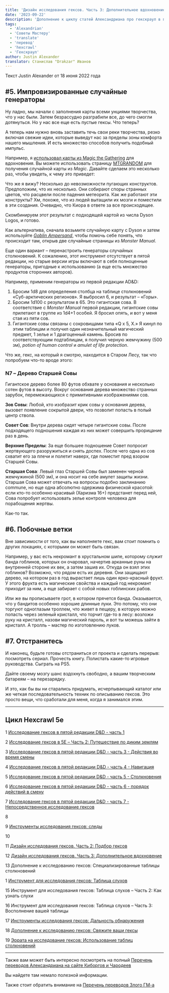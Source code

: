```yaml
---
title: 'Дизайн исследования гексов. Часть 3: Дополнительное вдохновение'
date: '2023-09-22'
description: 'Дополнение к циклу статей Александриана про гекскраул в пятой редакции D&D про дизайн исследования гексов - что можно использовать в качестве вдохновения #alexandrian #gmtips #hexcrawl'
tags:
  - 'Alexandrian'
  - 'Советы Мастеру'
  - 'translate'
  - 'перевод'
  - 'hexcrawl'
  - 'Гекскраул'
author: Justin Alexander
translator: Станислав "Drakzar" Иванов
---
```


Текст Justin Alexander от 18 июня 2022 года

## #5. Импровизированные случайные генераторы

Ну ладно, мы начали с заполнения карты всеми унциями творчества, что у нас были. Затем безрассудно разграбили все, до чего смогли дотянуться. Но у нас все еще есть пустые гексы. Что теперь?

А теперь нам нужно вновь заставить течь свои реки творчества, резко включая свежие идеи, которые выведут нас за пределы зоны комфорта нашего мышления. И есть множество способов получить подобный импульс.

Например, я [использовал карты из Magic the Gathering](https://vk.com/away.php?to=https%3A%2F%2Fthealexandrian.net%2Fwordpress%2F25799%2Froleplaying-games%2F25799&cc_key=) для вдохновения. Вы можете использовать страницу [MTGRANDOM](https://vk.com/away.php?to=https%3A%2F%2Fmtgrandom.com%2F&cc_key=) для получения случайной карты из _Magic_. Давайте сделаем это несколько раз, чтобы увидеть, к чему это приведет:

Что же я вижу? Несколько до невозможности пугающих конструктов. Предположим, что их несколько. Они собирают споры странных цветов, что расцвели после падения метеорита. Как же работают эти конструкты? Хм, похоже, что из людей вытащили их мозги и поместили в эти создания. Очевидно, что Киора в ответе за все происходящее.

Скомбинируем этот результат с подходящей картой из числа Dyson Logos, и готово.

Как альтернатива, сначала возьмите случайную карту с Dyson и затем используйте [_Goblin Ampersand_](https://vk.com/away.php?to=https%3A%2F%2Fwww.youtube.com%2Fwatch%3Fv%3DIOWKUNQEf-Y&cc_key=), чтобы помочь себе понять, что происходит там, открыв две случайные страницы из _Monster Manual_.

Еще один вариант – перенастроить генераторы случайных столкновений. К сожалению, этот инструмент отсутствует в пятой редакции, но старые версии игры включают в себя полноценные генераторы, пригодные к использованию (а еще есть множество продуктов сторонних авторов).

Например, применим генераторы из первой редакции AD&D:

1. Бросим 1d8 для определения столбца на таблице столкновений «Суб-арктических регионов». Я выбросил 6, и результат – «Горы».
2. Бросим 1d100 с результатом в 65. Это гигантская сова. В соответствие с _Monster Manual_ первой редакции, гигантские совы прилетают в группе из 1d4+1 особей. Я бросил опять, и вот у меня стая из пяти сов.
3. Гигантские совы связаны с сокровищами типа «Q x 5, X.» Я кинул по этим таблицам и получил один незначительный магический предмет, 1 зелье и 1 драгоценный камень. Бросив по соответствующим подтаблицам, я получил черную жемчужину (500 зм), _potion of human control_ и _amulet of life protection_.

Что же, гекс, на который я смотрю, находится в Старом Лесу, так что попробуем что-то вроде этого:

### N7 – Дерево Старшей Совы

Гигантское дерево более 80 футов обхвате у основания и несколько сотен футов в высоту. Вокруг основания дерева множество странных зарубок, перемежающихся с примитивными изображениями сов.

**Зов Совы**: Любой, кто изобразит крик совы у основания дерева, вызовет появление сокрытой двери, что позволит попасть в полый центр ствола.

**Совет Сов**: Внутри дерева сидят четыре гигантские совы. После подходящего подношения каждая из них может совершить прорицание раз в день.

**Верхние Пределы**: За еще большее подношение Совет попросит жертвующего разоружиться и снять доспех. После чего одна из сов схватит его за плечи и полетит наверх, где поместит пред взором Старшей Совы.

**Старшая Сова**: Левый глаз Старшей Совы был заменен черной жемчужиной (500 зм), и она носит на себе амулет защиты жизни. Старшая Сова может отвечать на вопросы подобно заклинанию commune, но еще одна абсолютно одержима физической красотой: если кто-то особенно красивый (Харизма 16+) предстанет перед ней, Сова попробует использовать зелье контроля человека для порабощения жертвы.

Как-то так.

## #6. Побочные ветки

Вне зависимости от того, как вы наполняете гекс, вам стоит помнить о других локациях, с которыми он может быть связан.

Например, у вас есть некромант в хрустальном шипе, которому служит банда гоблинов, которых он очаровал, начертив арканные руны на внутренней стороне их век, а затем зашив их. Откуда он взял этих гоблинов? Возможно, что рядом есть их деревня. Они защищают дерево, на котором раз в год вырастает лишь один ярко-красный фрукт. У этого фрукта есть магические свойства и каждый год некромант приходит за ним, а еще забирает с собой новых гоблинских рабов.

Или же вы прописываете грот, в котором прячется банда. Оказывается, что у бандитов особенно хорошие длинные луки. Это потому, что они торгуют одноглазым троллем, что живет в пещеру, в которую можно попасть через зеленый кристалл, что торчит где-то в лесу: возложи руку на кристалл, назови магический пароль, и вот ты можешь зайти в кристалл. А тролль – мастер по изготовлению луков.

## #7. Отстранитесь

И наконец, будьте готовы отстраниться от проекта и сделать перерыв: посмотреть сериал. Прочесть книгу. Полистать какие-то игровые руководства. Сыграть на PS5.

Дайте своему мозгу шанс вздохнуть свободно, а вашим творческим батареям – на перезарядку.

И это, как бы вы ни старались придумать, исчерпывающий каталог или же четкая последовательность техник по описыванию гексов. Это просто вещи, что сработали для меня, когда я занимался этим.

---

## Цикл Hexcrawl 5e

1 [Исследование гексов в пятой редакции D&D - часть 1](/posts/translations/alexandrian-hexcrawl-5e-2)

2 [Исследование гексов в 5E – Часть 2: Путешествие по диким землям](/posts/translations/alexandrian-hexcrawl-5e-2)

3 [Исследование гексов в пятой редакции D&D - часть 3 - Действия во время смены](/posts/translations/alexandrian-hexcrawl-5e-3-watch-actions)

4 [Исследование гексов в пятой редакции D&D - часть 4 - Навигация](/posts/translations/alexandrian-hexcrawl-5e-4-navigation)

5 [Исследование гексов в пятой редакции D&D - часть 5 - Столкновения](/posts/translations/alexandrian-hexcrawl-5e-5-encounters)

6 [Исследование гексов в пятой редакции D&D - часть 6 - порядок действий в смену](/posts/translations/alexandrian-hexcrawl-5e-6-watch)

7 [Исследование гексов в пятой редакции D&D - часть 7 - Непосредственное исследование гексов](/posts/translations/alexandrian-hexcrawl-5e-7-hexploration)

8

9 [Инструменты исследования гексов: следы](/posts/translations/alexandrian-hexcrawl-5e-tools)

10

11 [Дизайн исследования гексов. Часть 2: Подбор гексов](/posts/translations/alexandrian-hexcrwal-5e-design-2-choice-of-hexes)

12 [Дизайн исследования гексов. Часть 3: Дополнительное вдохновение](/posts/translations/alexandrian-hexcrawl-5e-design-3-additional-inspiration)

13 Дополнение к исследованию гексов: Специализированные таблицы столкновений

1 [Инструмент для исследования гексов: Таблица слухов](/posts/translations/alexandrian-hexcrawl-5e-rumor-tables)

15 Инструмент для исследования гексов: Таблица слухов – Часть 2: Как узнать слухи

16 Инструмент для исследования гексов: Таблица слухов – Часть 3: Восполнение вашей таблицы

17 [Инструменты исследования гексов: Дальность обнаружения](/posts/translations/alexandrian-hexcrawl-5e-tools-distance)

18 [Дополнение к исследованию гексов: Свяжите ваши гексы](/posts/translations/alexandrian-hexcrawl-5e-link-hexes)

19 [Эррата на исследование гексов: Использование таблиц столкновений](/posts/translations/alexandrian-hexcrawl-5e-errata-random-encounters)

---

Также вам может быть интересно посмотреть на полный
[Перечень переводов Александриана на сайте Киборгов и Чародеев](/posts/translations/alexandrian-index)

Вы найдете там немало полезной информации.

Также стоит обратить внимание на [Перечень переводов Злого ГМ-а](/posts/translations/angrygm-index)
